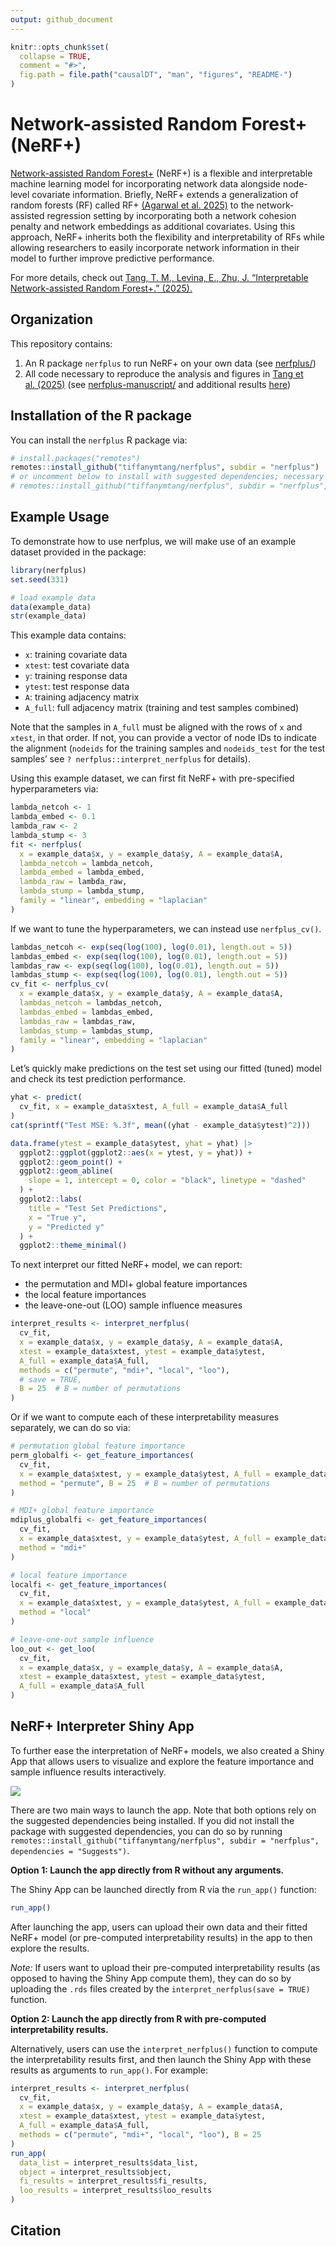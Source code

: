```yaml
---
output: github_document
---
```


<!-- README.md is generated from README.Rmd. Please edit that file -->

```r
knitr::opts_chunk$set(
  collapse = TRUE,
  comment = "#>",
  fig.path = file.path("causalDT", "man", "figures", "README-")
)
```

# Network-assisted Random Forest+ (NeRF+)

[Network-assisted Random Forest+]() (NeRF+) is a flexible and interpretable machine learning model for incorporating network data alongside node-level covariate information. Briefly, NeRF+ extends a generalization of random forests (RF) called RF+ [(Agarwal et al. 2025)](https://arxiv.org/pdf/2307.01932) to the network-assisted regression setting by incorporating both a network cohesion penalty and network embeddings as additional covariates. Using this approach, NeRF+ inherits both the flexibility and interpretability of RFs while allowing researchers to easily incorporate network information in their model to further improve predictive performance.

For more details, check out [Tang, T. M., Levina, E., Zhu, J. "Interpretable Network-assisted Random Forest+." (2025).]()

## Organization

This repository contains: 

1. An R package `nerfplus` to run NeRF+ on your own data (see [nerfplus/](nerfplus/))
2. All code necessary to reproduce the analysis and figures in [Tang et al. (2025)]() (see [nerfplus-manuscript/](nerfplus-manuscript/) and additional results [here](https://tiffanymtang.github.io/nerfplus/supplementary_materials.html))

## Installation of the R package

You can install the `nerfplus` R package via:

``` r
# install.packages("remotes")
remotes::install_github("tiffanymtang/nerfplus", subdir = "nerfplus")
# or uncomment below to install with suggested dependencies; necessary to launch Shiny App
# remotes::install_github("tiffanymtang/nerfplus", subdir = "nerfplus", dependencies = "Suggests")
```

## Example Usage

To demonstrate how to use nerfplus, we will make use of an example dataset provided in the package:

```r
library(nerfplus)
set.seed(331)

# load example data
data(example_data)
str(example_data)
```

This example data contains:

- `x`: training covariate data
- `xtest`: test covariate data
- `y`: training response data
- `ytest`: test response data
- `A`: training adjacency matrix
- `A_full`: full adjacency matrix (training and test samples combined)

Note that the samples in `A_full` must be aligned with the rows of `x` and `xtest`, in that order. If not, you can provide a vector of node IDs to indicate the alignment (`nodeids` for the training samples and `nodeids_test` for the test samples' see `? nerfplus::interpret_nerfplus` for details).

Using this example dataset, we can first fit NeRF+ with pre-specified hyperparameters via:

```r
lambda_netcoh <- 1
lambda_embed <- 0.1
lambda_raw <- 2
lambda_stump <- 3
fit <- nerfplus(
  x = example_data$x, y = example_data$y, A = example_data$A,
  lambda_netcoh = lambda_netcoh,
  lambda_embed = lambda_embed,
  lambda_raw = lambda_raw,
  lambda_stump = lambda_stump,
  family = "linear", embedding = "laplacian"
)
```

If we want to tune the hyperparameters, we can instead use `nerfplus_cv()`.

```r
lambdas_netcoh <- exp(seq(log(100), log(0.01), length.out = 5))
lambdas_embed <- exp(seq(log(100), log(0.01), length.out = 5))
lambdas_raw <- exp(seq(log(100), log(0.01), length.out = 5))
lambdas_stump <- exp(seq(log(100), log(0.01), length.out = 5))
cv_fit <- nerfplus_cv(
  x = example_data$x, y = example_data$y, A = example_data$A,
  lambdas_netcoh = lambdas_netcoh,
  lambdas_embed = lambdas_embed,
  lambdas_raw = lambdas_raw,
  lambdas_stump = lambdas_stump,
  family = "linear", embedding = "laplacian"
)
```

Let's quickly make predictions on the test set using our fitted (tuned) model and check its test prediction performance.

```r
yhat <- predict(
  cv_fit, x = example_data$xtest, A_full = example_data$A_full
)
cat(sprintf("Test MSE: %.3f", mean((yhat - example_data$ytest)^2)))
```

```r
data.frame(ytest = example_data$ytest, yhat = yhat) |>
  ggplot2::ggplot(ggplot2::aes(x = ytest, y = yhat)) +
  ggplot2::geom_point() +
  ggplot2::geom_abline(
    slope = 1, intercept = 0, color = "black", linetype = "dashed"
  ) +
  ggplot2::labs(
    title = "Test Set Predictions",
    x = "True y",
    y = "Predicted y"
  ) +
  ggplot2::theme_minimal()
```

To next interpret our fitted NeRF+ model, we can report:

- the permutation and MDI+ global feature importances
- the local feature importances
- the leave-one-out (LOO) sample influence measures

```r
interpret_results <- interpret_nerfplus(
  cv_fit,
  x = example_data$x, y = example_data$y, A = example_data$A,
  xtest = example_data$xtest, ytest = example_data$ytest, 
  A_full = example_data$A_full,
  methods = c("permute", "mdi+", "local", "loo"), 
  # save = TRUE,
  B = 25  # B = number of permutations
)
```

Or if we want to compute each of these interpretability measures separately, we can do so via:

```r
# permutation global feature importance
perm_globalfi <- get_feature_importances(
  cv_fit, 
  x = example_data$xtest, y = example_data$ytest, A_full = example_data$A_full,
  method = "permute", B = 25  # B = number of permutations
)

# MDI+ global feature importance
mdiplus_globalfi <- get_feature_importances(
  cv_fit, 
  x = example_data$xtest, y = example_data$ytest, A_full = example_data$A_full,
  method = "mdi+"
)

# local feature importance
localfi <- get_feature_importances(
  cv_fit, 
  x = example_data$xtest, y = example_data$ytest, A_full = example_data$A_full,
  method = "local"
)

# leave-one-out sample influence
loo_out <- get_loo(
  cv_fit, 
  x = example_data$x, y = example_data$y, A = example_data$A,
  xtest = example_data$xtest, ytest = example_data$ytest, 
  A_full = example_data$A_full
)
```


## NeRF+ Interpreter Shiny App

To further ease the interpretation of NeRF+ models, we also created a Shiny App that allows users to visualize and explore the feature importance and sample influence results interactively. 

![](nerfplus/man/figures/shiny.gif)

There are two main ways to launch the app. Note that both options rely on the suggested dependencies being installed. If you did not install the package with suggested dependencies, you can do so by running `remotes::install_github("tiffanymtang/nerfplus", subdir = "nerfplus", dependencies = "Suggests")`.

**Option 1: Launch the app directly from R without any arguments.**

The Shiny App can be launched directly from R via the `run_app()` function:

```r
run_app()
```

After launching the app, users can upload their own data and their fitted NeRF+ model (or pre-computed interpretability results) in the app to then explore the results. 

*Note:* If users want to upload their pre-computed interpretability results (as opposed to having the Shiny App compute them), they can do so by uploading the `.rds` files created by the `interpret_nerfplus(save = TRUE)` function.

**Option 2: Launch the app directly from R with pre-computed interpretability results.**

Alternatively, users can use the `interpret_nerfplus()` function to compute the interpretability results first, and then launch the Shiny App with these results as arguments to `run_app()`. For example:

```r
interpret_results <- interpret_nerfplus(
  cv_fit,
  x = example_data$x, y = example_data$y, A = example_data$A,
  xtest = example_data$xtest, ytest = example_data$ytest, 
  A_full = example_data$A_full,
  methods = c("permute", "mdi+", "local", "loo"), B = 25
)
run_app(
  data_list = interpret_results$data_list,
  object = interpret_results$object,
  fi_results = interpret_results$fi_results,
  loo_results = interpret_results$loo_results
)
```

## Citation

```

```

<!-- You'll still need to render `README.Rmd` regularly, to keep `README.md` up-to-date. `devtools::build_readme()` is handy for this. -->

